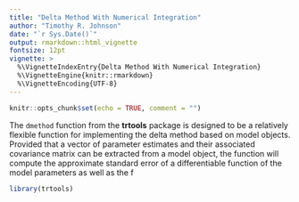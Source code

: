 ```yaml
---
title: "Delta Method With Numerical Integration"
author: "Timothy R. Johnson"
date: "`r Sys.Date()`"
output: rmarkdown::html_vignette
fontsize: 12pt
vignette: >
  %\VignetteIndexEntry{Delta Method With Numerical Integration}
  %\VignetteEngine{knitr::rmarkdown}
  %\VignetteEncoding{UTF-8}
---
```


```r
knitr::opts_chunk$set(echo = TRUE, comment = "")
```

The `dmethod` function from the **trtools** package is designed to be a relatively flexible function for implementing the delta method based on model objects. Provided that a vector of parameter estimates and their associated covariance matrix can be extracted from a model object, the function will compute the approximate standard error of a differentiable function of the model parameters as well as the f

```r
library(trtools)
```


<script type="text/x-mathjax-config">
   MathJax.Hub.Config({  "HTML-CSS": { minScaleAdjust: 125, availableFonts: [] }  });
</script>
